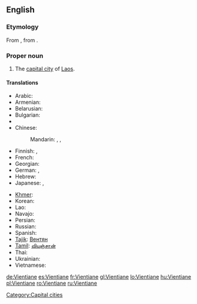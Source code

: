 {{wikipedia}}
==English==

===Etymology===
From {{etyl|fr}} {{term|Vientiane|lang=fr}}, from {{etyl|lo}} {{term|ວຽງຈັນ|tr=wiang-can|sc=Laoo}}.

===Proper noun===
{{en-proper noun}}

# The [[capital city]] of [[Laos]].

====Translations====
{{trans-top|capital of Laos}}
* Arabic: {{t|ar|فيانتيان|m|tr=fiyantiyaan}}
* Armenian: {{t-|hy|Վյենտյան|tr=Vyentyan}}
* Belarusian: {{t|be|Віенцьян|m|tr=Vijencján|xs=Belarusian}}
* Bulgarian: {{t|bg|Виентян|m|tr=Vientján}}
* {{trreq|Burmese}}
* Chinese:
*: Mandarin: {{t|cmn|永珍|tr=Yǒngzhēn|sc=Hani}}, {{t|cmn|萬象|sc=Hani}},  {{t|cmn|万象|tr=Wànxiàng|sc=Hani}}
* Finnish: {{t-|fi|Vientiane}}, {{t-|fi|Viangchan}}
* French: {{t+|fr|Vientiane}}
* Georgian: {{t|ka|ვიენტიანი|tr=vientiani|sc=Geor|xs=Georgian}}
* German: {{t+|de|Vientiane|n}},  {{t|de|Vieng Chan|n}}
* Hebrew: {{t|he|ויינטיאן}}
* Japanese: {{t|ja|ビエンチャン|tr=Bienchan}},  {{t|ja|ヴィエンチャン|tr=Vienchan}}
{{trans-mid}}
* [[Khmer]]: {{t-|km|ខេត្ត​វៀងច័ន្ទន៍|tr=grong wiang jan|sc=Khmr|xs=Khmer}}
* Korean: {{t+|ko|비엔티안|tr=Biantian|sc=Hang}}
* Lao: {{t-|lo|ວຽງຈັນ|tr=wiang-can|sc=Laoo|xs=Lao}}
* Navajo: {{tø|nv|Biʼang Chang}}
* Persian: {{t|fa|وینتیان|tr=ventiân|xs=Persian}}
* Russian: {{t+|ru|Вьентьян|m|tr=V'jentján}}
* Spanish: {{t|es|Vientián|m}}
* [[Tajik]]: [[Вентян]]
* [[Tamil]]: [[வியஞ்சான்]]
* Thai: {{t+|th|เวียงจันทน์|tr=wiang jan}}
* Ukrainian: {{t|uk|В'єнтьян|m|tr=V'jentján|xs=Ukrainian}}
* Vietnamese: {{t-|vi|Viêng Chăn|xs=Vietnamese}}
{{trans-bottom}}

[[Category:Capital cities]]

[[de:Vientiane]]
[[es:Vientiane]]
[[fr:Vientiane]]
[[gl:Vientiane]]
[[lo:Vientiane]]
[[hu:Vientiane]]
[[pl:Vientiane]]
[[ro:Vientiane]]
[[ru:Vientiane]]
